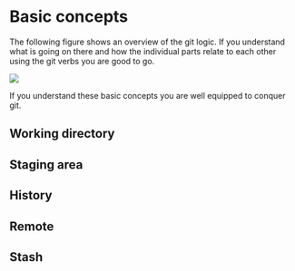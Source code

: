 # Basic concepts

The following figure shows an overview of the git logic.
If you understand what is going on there and how the individual parts relate to each
other using the git verbs you are good to go.

![](img/concepts.png)

If you understand these basic concepts you are well equipped to conquer git.

## Working directory

## Staging area

## History

## Remote

## Stash
